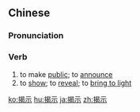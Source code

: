 {{also|掲示}}
==Chinese==
{{zh-forms}}

===Pronunciation===
{{zh-pron
|m=jiēshì
|c=kit3 si6
|mn=kiat-sī
|cat=v
}}

===Verb===
{{zh-verb}}

# to make [[public]]; to [[announce]]
# to [[show]]; to [[reveal]]; to [[bring to light]]

[[ko:揭示]]
[[hu:揭示]]
[[ja:揭示]]
[[zh:揭示]]